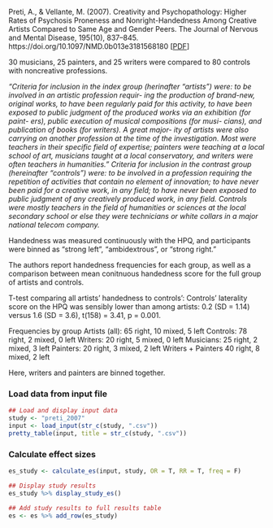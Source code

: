 Preti, A., & Vellante, M. (2007). Creativity and Psychopathology: Higher Rates of Psychosis Proneness and Nonright-Handedness Among Creative Artists Compared to Same Age and Gender Peers. The Journal of Nervous and Mental Disease, 195(10), 837–845. https://doi.org/10.1097/NMD.0b013e3181568180
[[PDF](https://drive.google.com/file/d/1Aa11QXsqRR0e6g13ENfW6VJUplX8Kn8e/view?usp=sharing)]

30 musicians, 25 painters, and 25 writers were compared to 80 controls with noncreative professions.

*"Criteria for inclusion in the index group (herinafter
“artists”) were: to be involved in an artistic profession requir-
ing the production of brand-new, original works, to have been
regularly paid for this activity, to have been exposed to public
judgment of the produced works via an exhibition (for paint-
ers), public execution of musical compositions (for musi-
cians), and publication of books (for writers). A great major-
ity of artists were also carrying on another profession at the
time of the investigation. Most were teachers in their specific
field of expertise; painters were teaching at a local school of
art, musicians taught at a local conservatory, and writers were
often teachers in humanities."*
*Criteria for inclusion in the contrast group (hereinafter
“controls”) were: to be involved in a profession requiring the
repetition of activities that contain no element of innovation;
to have never been paid for a creative work, in any field; to
have never been exposed to public judgment of any creatively
produced work, in any field. Controls were mostly teachers in
the field of humanities or sciences at the local secondary
school or else they were technicians or white collars in a
major national telecom company.*

Handedness was measured continuously with the HPQ, and participants were binned as "strong left", "ambidextrous", or "strong right."

The authors report handedness frequencies for each group, as well as a comparison between mean conitnuous handedness score for the full group of artists and controls.


T-test comparing all artists' handedness to controls':
Controls' laterality score on the HPQ was sensibly lower than among artists:
0.2 (SD = 1.14) versus 1.6 (SD = 3.6), t(158) = 3.41, p = 0.001.

Frequencies by group
Artists (all):
65 right, 10 mixed, 5 left
Controls:
78 right, 2 mixed, 0 left
Writers:
20 right, 5 mixed, 0 left
Musicians:
25 right, 2 mixed, 3 left
Painters:
20 right, 3 mixed, 2 left
Writers + Painters
40 right, 8 mixed, 2 left

Here, writers and painters are binned together.

### Load data from input file
```r
## Load and display input data
study <- "preti_2007"
input <- load_input(str_c(study, ".csv"))
pretty_table(input, title = str_c(study, ".csv"))
```

### Calculate effect sizes
```r
es_study <- calculate_es(input, study, OR = T, RR = T, freq = F)
```
```r
## Display study results
es_study %>% display_study_es()

## Add study results to full results table
es <- es %>% add_row(es_study)
```
